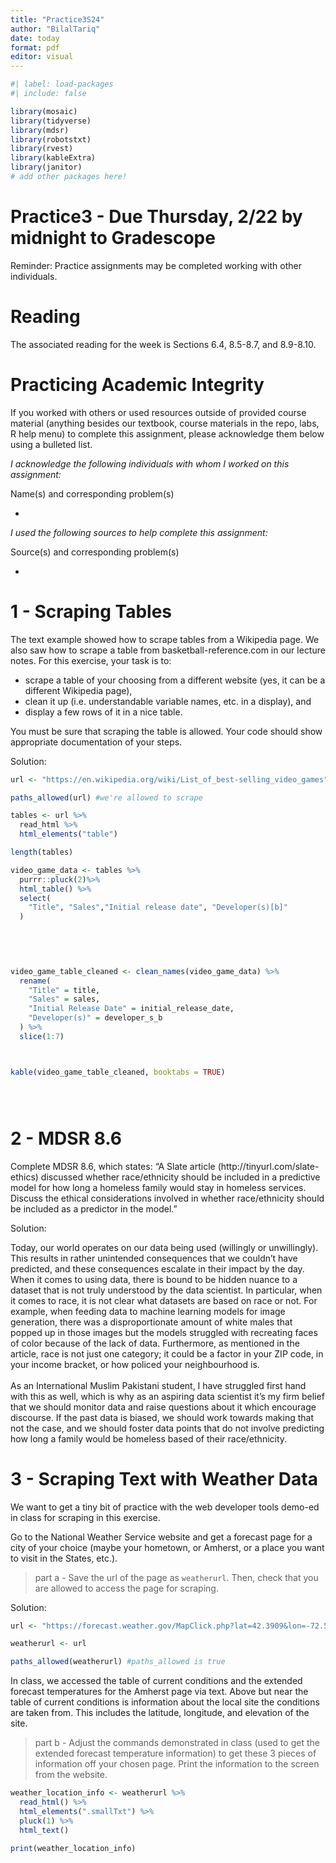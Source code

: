 ```yaml
---
title: "Practice3S24"
author: "BilalTariq"
date: today
format: pdf
editor: visual
---
```


```r
#| label: load-packages
#| include: false

library(mosaic)
library(tidyverse)
library(mdsr)
library(robotstxt)
library(rvest)
library(kableExtra)
library(janitor)
# add other packages here!
```

# Practice3 - Due Thursday, 2/22 by midnight to Gradescope

Reminder: Practice assignments may be completed working with other individuals.

# Reading

The associated reading for the week is Sections 6.4, 8.5-8.7, and 8.9-8.10.

# Practicing Academic Integrity

If you worked with others or used resources outside of provided course material (anything besides our textbook, course materials in the repo, labs, R help menu) to complete this assignment, please acknowledge them below using a bulleted list.

<!-- ~~~~~~~~~~~~~~~~ YOU MAY BEGIN EDITING BELOW THIS LINE ~~~~~~~~~~~~~~~~ -->

*I acknowledge the following individuals with whom I worked on this assignment:*

Name(s) and corresponding problem(s)

-   

*I used the following sources to help complete this assignment:*

Source(s) and corresponding problem(s)

-   

\newpage

<!-- PROBLEM 1 ---------------------------------------------------------------->

# 1 - Scraping Tables

The text example showed how to scrape tables from a Wikipedia page. We also saw how to scrape a table from basketball-reference.com in our lecture notes. For this exercise, your task is to:

-   scrape a table of your choosing from a different website (yes, it can be a different Wikipedia page),
-   clean it up (i.e. understandable variable names, etc. in a display), and
-   display a few rows of it in a nice table.

You must be sure that scraping the table is allowed. Your code should show appropriate documentation of your steps.

Solution:

```r

url <- "https://en.wikipedia.org/wiki/List_of_best-selling_video_games"

paths_allowed(url) #we're allowed to scrape

tables <- url %>%
  read_html %>%
  html_elements("table")

length(tables)

video_game_data <- tables %>%
  purrr::pluck(2)%>%
  html_table() %>%
  select(
    "Title", "Sales","Initial release date", "Developer(s)[b]"
  )


  
 
  
video_game_table_cleaned <- clean_names(video_game_data) %>%
  rename(
    "Title" = title,
    "Sales" = sales,
    "Initial Release Date" = initial_release_date,
    "Developer(s)" = developer_s_b
  ) %>%
  slice(1:7)



kable(video_game_table_cleaned, booktabs = TRUE)





```

```{=html}
<!--
Remember to knit, commit, and push as you go!
-->
```
\newpage

<!-- PROBLEM 2 ---------------------------------------------------------------->

# 2 - MDSR 8.6

Complete MDSR 8.6, which states: "A Slate article (http://tinyurl.com/slate-ethics) discussed whether race/ethnicity should be included in a predictive model for how long a homeless family would stay in homeless services. Discuss the ethical considerations involved in whether race/ethnicity should be included as a predictor in the model."

<!-- This is designed to be more than a sentence or two but less than a page. One or two paragraphs would be reasonable. -->

Solution:

Today, our world operates on our data being used (willingly or unwillingly). This results in rather unintended consequences that we couldn't have predicted, and these consequences escalate in their impact by the day. When it comes to using data, there is bound to be hidden nuance to a dataset that is not truly understood by the data scientist. In particular, when it comes to race, it is not clear what datasets are based on race or not. For example, when feeding data to machine learning models for image generation, there was a disproportionate amount of white males that popped up in those images but the models struggled with recreating faces of color because of the lack of data. Furthermore, as mentioned in the article, race is not just one category; it could be a factor in your ZIP code, in your income bracket, or how policed your neighbourhood is. \
\
As an International Muslim Pakistani student, I have struggled first hand with this as well, which is why as an aspiring data scientist it's my firm belief that we should monitor data and raise questions about it which encourage discourse. If the past data is biased, we should work towards making that not the case, and we should foster data points that do not involve predicting how long a family would be homeless based of their race/ethnicity.

<!-- Have you committed and/or pushed yet? -->

\newpage

<!-- PROBLEM 3 ---------------------------------------------------------------->

# 3 - Scraping Text with Weather Data

We want to get a tiny bit of practice with the web developer tools demo-ed in class for scraping in this exercise.

Go to the National Weather Service website and get a forecast page for a city of your choice (maybe your hometown, or Amherst, or a place you want to visit in the States, etc.).

> part a - Save the url of the page as `weatherurl`. Then, check that you are allowed to access the page for scraping.

Solution:

```r

url <- "https://forecast.weather.gov/MapClick.php?lat=42.3909&lon=-72.5283"

weatherurl <- url

paths_allowed(weatherurl) #paths_allowed is true

```

In class, we accessed the table of current conditions and the extended forecast temperatures for the Amherst page via text. Above but near the table of current conditions is information about the local site the conditions are taken from. This includes the latitude, longitude, and elevation of the site.

> part b - Adjust the commands demonstrated in class (used to get the extended forecast temperature information) to get these 3 pieces of information off your chosen page. Print the information to the screen from the website.

```{=html}
<!-- 
Note: The information does not need to be presented nicely - I just want you to practice a little bit with the selector and looking at html. My scrape from the Amherst page yields: "Lat: 42.2°NLon: 72.53°WElev: 246ft.", which definitely still needs some cleaning up, but the important part is the information is pulled straight from the website. 
-->
```
```r

weather_location_info <- weatherurl %>%
  read_html() %>%
  html_elements(".smallTxt") %>%
  pluck(1) %>%
  html_text()

print(weather_location_info)

```

```{=html}
<!--
Knit, commit, and push, including the final renamed pdf, to your repo. Then, upload the .pdf to Gradescope before the deadline. Wondering why this practice was shorter than the last? Keep working on your calendar query project!
-->
```
